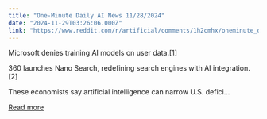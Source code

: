 ```yaml
---
title: "One-Minute Daily AI News 11/28/2024"
date: "2024-11-29T03:26:06.000Z"
link: "https://www.reddit.com/r/artificial/comments/1h2cmhx/oneminute_daily_ai_news_11282024/"
---
```


Microsoft denies training AI models on user data.[1]
 
360 launches Nano Search, redefining search engines with AI integration.[2]
 
These economists say artificial intelligence can narrow U.S. defici...

[Read more](https://www.reddit.com/r/artificial/comments/1h2cmhx/oneminute_daily_ai_news_11282024/)

